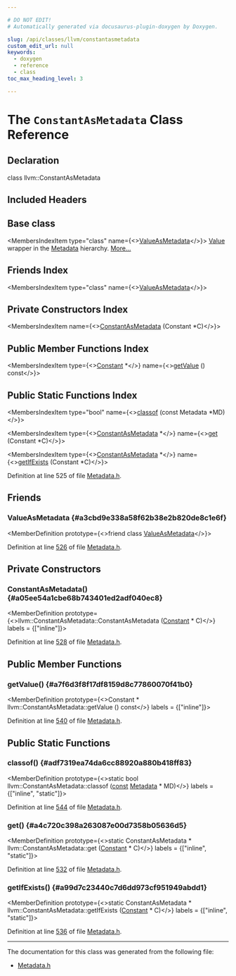 ```yaml
---

# DO NOT EDIT!
# Automatically generated via docusaurus-plugin-doxygen by Doxygen.

slug: /api/classes/llvm/constantasmetadata
custom_edit_url: null
keywords:
  - doxygen
  - reference
  - class
toc_max_heading_level: 3

---
```





# The `ConstantAsMetadata` Class Reference

<DoxygenPage pluginConfig={pluginConfig}>



## Declaration

<CodeBlock>class llvm::ConstantAsMetadata</CodeBlock>

## Included Headers

<IncludesList>
<IncludesListItem
  filePath="llvm/IR/Metadata.h"
  permalink="/docs/api/files/include/include/llvm/include/llvm/ir/metadata-h"
  isLocal="true" />
</IncludesList>

## Base class

<MembersIndex>

<MembersIndexItem
  type="class"
  name={<><a href="/docs/api/classes/llvm/valueasmetadata">ValueAsMetadata</a></>}>
<a href="/docs/api/classes/llvm/value">Value</a> wrapper in the <a href="/docs/api/classes/llvm/metadata">Metadata</a> hierarchy. <a href="/docs/api/classes/llvm/valueasmetadata/#details">More...</a>
</MembersIndexItem>

</MembersIndex>

## Friends Index

<MembersIndex>

<MembersIndexItem
  type="class"
  name={<><a href="#a3cbd9e338a58f62b38e2b820de8c1e6f">ValueAsMetadata</a></>}>
</MembersIndexItem>

</MembersIndex>

## Private Constructors Index

<MembersIndex>

<MembersIndexItem
  name={<><a href="#a05ee54a1cbe68b743401ed2adf040ec8">ConstantAsMetadata</a> (Constant &#42;C)</>}>
</MembersIndexItem>

</MembersIndex>

## Public Member Functions Index

<MembersIndex>

<MembersIndexItem
  type={<><a href="/docs/api/classes/llvm/constant">Constant</a> &#42;</>}
  name={<><a href="#a7f6d3f8f17df8159d8c77860070f41b0">getValue</a> () const</>}>
</MembersIndexItem>

</MembersIndex>

## Public Static Functions Index

<MembersIndex>

<MembersIndexItem
  type="bool"
  name={<><a href="#adf7319ea74da6cc88920a880b418ff83">classof</a> (const Metadata &#42;MD)</>}>
</MembersIndexItem>

<MembersIndexItem
  type={<><a href="/docs/api/classes/llvm/constantasmetadata">ConstantAsMetadata</a> &#42;</>}
  name={<><a href="#a4c720c398a263087e00d7358b05636d5">get</a> (Constant &#42;C)</>}>
</MembersIndexItem>

<MembersIndexItem
  type={<><a href="/docs/api/classes/llvm/constantasmetadata">ConstantAsMetadata</a> &#42;</>}
  name={<><a href="#a99d7c23440c7d6dd973cf951949abdd1">getIfExists</a> (Constant &#42;C)</>}>
</MembersIndexItem>

</MembersIndex>


Definition at line 525 of file <a href="/docs/api/files/include/include/llvm/include/llvm/ir/metadata-h">Metadata.h</a>.

<SectionDefinition>

## Friends

### ValueAsMetadata {#a3cbd9e338a58f62b38e2b820de8c1e6f}

<MemberDefinition
  prototype={<>friend class <a href="/docs/api/classes/llvm/valueasmetadata">ValueAsMetadata</a></>}>

Definition at line <a href="/docs/api/files/include/include/llvm/include/llvm/ir/metadata-h/#l00526">526</a> of file <a href="/docs/api/files/include/include/llvm/include/llvm/ir/metadata-h">Metadata.h</a>.
</MemberDefinition>

</SectionDefinition>

<SectionDefinition>

## Private Constructors

### ConstantAsMetadata() {#a05ee54a1cbe68b743401ed2adf040ec8}

<MemberDefinition
  prototype={<>llvm::ConstantAsMetadata::ConstantAsMetadata (<a href="/docs/api/classes/llvm/constant">Constant</a> &#42; C)</>}
  labels = {["inline"]}>

Definition at line <a href="/docs/api/files/include/include/llvm/include/llvm/ir/metadata-h/#l00528">528</a> of file <a href="/docs/api/files/include/include/llvm/include/llvm/ir/metadata-h">Metadata.h</a>.
</MemberDefinition>

</SectionDefinition>

<SectionDefinition>

## Public Member Functions

### getValue() {#a7f6d3f8f17df8159d8c77860070f41b0}

<MemberDefinition
  prototype={<>Constant &#42; llvm::ConstantAsMetadata::getValue () const</>}
  labels = {["inline"]}>

Definition at line <a href="/docs/api/files/include/include/llvm/include/llvm/ir/metadata-h/#l00540">540</a> of file <a href="/docs/api/files/include/include/llvm/include/llvm/ir/metadata-h">Metadata.h</a>.
</MemberDefinition>

</SectionDefinition>

<SectionDefinition>

## Public Static Functions

### classof() {#adf7319ea74da6cc88920a880b418ff83}

<MemberDefinition
  prototype={<>static bool llvm::ConstantAsMetadata::classof (<a href="/docs/api/files/lib/lib/target/lib/target/aarch64/aarch64promoteconstant-cpp/#a90f8350fecae261c25be85d38b451bff">const</a> <a href="/docs/api/classes/llvm/metadata">Metadata</a> &#42; MD)</>}
  labels = {["inline", "static"]}>

Definition at line <a href="/docs/api/files/include/include/llvm/include/llvm/ir/metadata-h/#l00544">544</a> of file <a href="/docs/api/files/include/include/llvm/include/llvm/ir/metadata-h">Metadata.h</a>.
</MemberDefinition>

### get() {#a4c720c398a263087e00d7358b05636d5}

<MemberDefinition
  prototype={<>static ConstantAsMetadata &#42; llvm::ConstantAsMetadata::get (<a href="/docs/api/classes/llvm/constant">Constant</a> &#42; C)</>}
  labels = {["inline", "static"]}>

Definition at line <a href="/docs/api/files/include/include/llvm/include/llvm/ir/metadata-h/#l00532">532</a> of file <a href="/docs/api/files/include/include/llvm/include/llvm/ir/metadata-h">Metadata.h</a>.
</MemberDefinition>

### getIfExists() {#a99d7c23440c7d6dd973cf951949abdd1}

<MemberDefinition
  prototype={<>static ConstantAsMetadata &#42; llvm::ConstantAsMetadata::getIfExists (<a href="/docs/api/classes/llvm/constant">Constant</a> &#42; C)</>}
  labels = {["inline", "static"]}>

Definition at line <a href="/docs/api/files/include/include/llvm/include/llvm/ir/metadata-h/#l00536">536</a> of file <a href="/docs/api/files/include/include/llvm/include/llvm/ir/metadata-h">Metadata.h</a>.
</MemberDefinition>

</SectionDefinition>

<hr/>

The documentation for this class was generated from the following file:

<ul>
<li><a href="/docs/api/files/include/include/llvm/include/llvm/ir/metadata-h">Metadata.h</a></li>
</ul>

</DoxygenPage>
